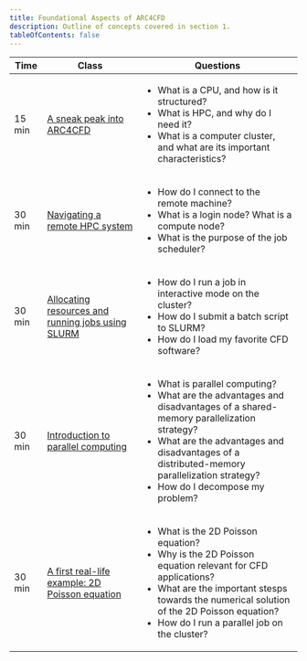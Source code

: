 ```yaml
---
title: Foundational Aspects of ARC4CFD
description: Outline of concepts covered in section 1.
tableOfContents: false
---
```


| Time | Class | Questions |
| ------- | ------- | ------- |
| 15 min | [A sneak peak into ARC4CFD](../part1) | <ul><li>What is a CPU, and how is it structured?</li><li>What is HPC, and why do I need it?</li><li>What is a computer cluster, and what are its important characteristics?</li></ul> |
| 30 min | [Navigating a remote HPC system](../part2) | <ul><li>How do I connect to the remote machine?</li><li>What is a login node? What is a compute node?</li><li>What is the purpose of the job scheduler?</li></ul> |
| 30 min | [Allocating resources and running jobs using SLURM](../part3) | <ul><li>How do I run a job in interactive mode on the cluster?</li><li>How do I submit a batch script to SLURM?</li><li>How do I load my favorite CFD software?</li></ul> |
| 30 min | [Introduction to parallel computing](../part4) | <ul><li> What is parallel computing?</li><li>What are the advantages and disadvantages of a shared-memory parallelization strategy?</li><li>What are the advantages and disadvantages of a distributed-memory parallelization strategy?</li><li>How do I decompose my problem?</li></ul> |
| 30 min | [A first real-life example: 2D Poisson equation](../part5) | <ul><li>What is the 2D Poisson equation?</li><li>Why is the 2D Poisson equation relevant for CFD applications?</li><li>What are the important stesps towards the numerical solution of the 2D Poisson equation?</li><li>How do I run a parallel job on the cluster?</li></ul> |